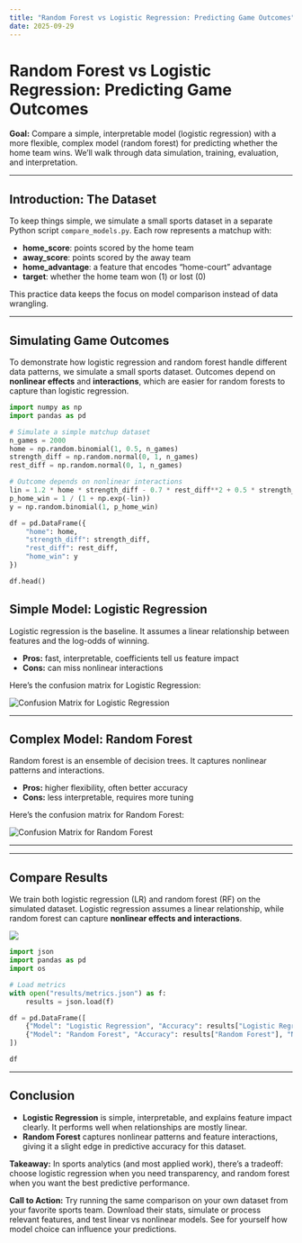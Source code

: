 ```yaml
---
title: "Random Forest vs Logistic Regression: Predicting Game Outcomes"
date: 2025-09-29
---
```


# Random Forest vs Logistic Regression: Predicting Game Outcomes

**Goal:** Compare a simple, interpretable model (logistic regression) with a more flexible, complex model (random forest) for predicting whether the home team wins. We’ll walk through data simulation, training, evaluation, and interpretation.

---

## Introduction: The Dataset

To keep things simple, we simulate a small sports dataset in a separate Python script `compare_models.py`. Each row represents a matchup with:

- **home_score**: points scored by the home team  
- **away_score**: points scored by the away team  
- **home_advantage**: a feature that encodes “home-court” advantage  
- **target**: whether the home team won (1) or lost (0)  

This practice data keeps the focus on model comparison instead of data wrangling.

---


## Simulating Game Outcomes

To demonstrate how logistic regression and random forest handle different data patterns, we simulate a small sports dataset. Outcomes depend on **nonlinear effects** and **interactions**, which are easier for random forests to capture than logistic regression.

```python
import numpy as np
import pandas as pd

# Simulate a simple matchup dataset
n_games = 2000
home = np.random.binomial(1, 0.5, n_games)
strength_diff = np.random.normal(0, 1, n_games)
rest_diff = np.random.normal(0, 1, n_games)

# Outcome depends on nonlinear interactions
lin = 1.2 * home * strength_diff - 0.7 * rest_diff**2 + 0.5 * strength_diff**3
p_home_win = 1 / (1 + np.exp(-lin))
y = np.random.binomial(1, p_home_win)

df = pd.DataFrame({
    "home": home,
    "strength_diff": strength_diff,
    "rest_diff": rest_diff,
    "home_win": y
})

df.head()
```

## Simple Model: Logistic Regression

Logistic regression is the baseline. It assumes a linear relationship between features and the log-odds of winning.

- **Pros:** fast, interpretable, coefficients tell us feature impact  
- **Cons:** can miss nonlinear interactions  

Here’s the confusion matrix for Logistic Regression:

![](results/images/confusion_matrix_logreg.png "Confusion Matrix for Logistic Regression")

---

## Complex Model: Random Forest

Random forest is an ensemble of decision trees. It captures nonlinear patterns and interactions.

- **Pros:** higher flexibility, often better accuracy  
- **Cons:** less interpretable, requires more tuning  

Here’s the confusion matrix for Random Forest:

![](results/images/confusion_matrix_rf.png "Confusion Matrix for Random Forest")

---

---

## Compare Results

We train both logistic regression (LR) and random forest (RF) on the simulated dataset. Logistic regression assumes a linear relationship, while random forest can capture **nonlinear effects and interactions**.

![](results/images/accuracy_comparison.png)

```python
import json
import pandas as pd
import os

# Load metrics
with open("results/metrics.json") as f:
    results = json.load(f)

df = pd.DataFrame([
    {"Model": "Logistic Regression", "Accuracy": results["Logistic Regression"], "Notes": "Simple, interpretable"},
    {"Model": "Random Forest", "Accuracy": results["Random Forest"], "Notes": "Captures nonlinear patterns"}
])

df
```


---

## Conclusion

- **Logistic Regression** is simple, interpretable, and explains feature impact clearly. It performs well when relationships are mostly linear.  
- **Random Forest** captures nonlinear patterns and feature interactions, giving it a slight edge in predictive accuracy for this dataset.  

**Takeaway:** In sports analytics (and most applied work), there’s a tradeoff: choose logistic regression when you need transparency, and random forest when you want the best predictive performance.  

**Call to Action:** Try running the same comparison on your own dataset from your favorite sports team. Download their stats, simulate or process relevant features, and test linear vs nonlinear models. See for yourself how model choice can influence your predictions.
